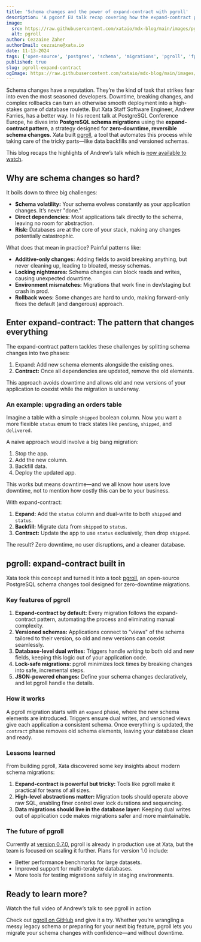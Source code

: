 ```yaml
---
title: 'Schema changes and the power of expand-contract with pgroll'
description: 'A pgconf EU talk recap covering how the expand-contract pattern and pgroll enable zero-downtime schema changes and rollbacks.'
image:
  src: https://raw.githubusercontent.com/xataio/mdx-blog/main/images/pgconf-eu-pgroll-talk-recap@2x.png
  alt: pgroll
author: Cezzaine Zaher
authorEmail: cezzaine@xata.io
date: 11-13-2024
tags: ['open-source', 'postgres', 'schema', 'migrations', 'pgroll', 'fpSchemaMigrations', 'oss']
published: true
slug: pgroll-expand-contract
ogImage: https://raw.githubusercontent.com/xataio/mdx-blog/main/images/pgconf-eu-pgroll-talk-recap-og@2x.png
---
```


Schema changes have a reputation. They’re the kind of task that strikes fear into even the most seasoned developers. Downtime, breaking changes, and complex rollbacks can turn an otherwise smooth deployment into a high-stakes game of database roulette.
But Xata Staff Software Engineer, Andrew Farries, has a better way. In his recent talk at PostgreSQL Conference Europe, he dives into **PostgreSQL schema migrations** using the **expand-contract pattern**, a strategy designed for **zero-downtime, reversible schema changes**. Xata built [pgroll](https://github.com/xataio/pgroll), a tool that automates this process while taking care of the tricky parts—like data backfills and versioned schemas.

This blog recaps the highlights of Andrew’s talk which is [now available to watch](https://youtu.be/Wbg2HoYjLHU?si=j27BPwS4LWzxTQIA).

## Why are schema changes so hard?

It boils down to three big challenges:

- **Schema volatility:** Your schema evolves constantly as your application changes. It’s never "done."
- **Direct dependencies:** Most applications talk directly to the schema, leaving no room for abstraction.
- **Risk:** Databases are at the core of your stack, making any changes potentially catastrophic.

What does that mean in practice? Painful patterns like:

- **Additive-only changes:** Adding fields to avoid breaking anything, but never cleaning up, leading to bloated, messy schemas.
- **Locking nightmares:** Schema changes can block reads and writes, causing unexpected downtime.
- **Environment mismatches:** Migrations that work fine in dev/staging but crash in prod.
- **Rollback woes:** Some changes are hard to undo, making forward-only fixes the default (and dangerous) approach.

## Enter expand-contract: The pattern that changes everything

The expand-contract pattern tackles these challenges by splitting schema changes into two phases:

1. Expand: Add new schema elements alongside the existing ones.
2. **Contract:** Once all dependencies are updated, remove the old elements.

This approach avoids downtime and allows old and new versions of your application to coexist while the migration is underway.

### An example: upgrading an orders table

Imagine a table with a simple `shipped` boolean column. Now you want a more flexible `status` enum to track states like `pending`, `shipped`, and `delivered`.

A naive approach would involve a big bang migration:

1. Stop the app.
2. Add the new column.
3. Backfill data.
4. Deploy the updated app.

This works but means downtime—and we all know how users love downtime, not to mention how costly this can be to your business.

With expand-contract:

1. **Expand:** Add the `status` column and dual-write to both `shipped` and `status`.
2. **Backfill:** Migrate data from `shipped` to `status`.
3. **Contract:** Update the app to use `status` exclusively, then drop `shipped`.

The result? Zero downtime, no user disruptions, and a cleaner database.

## pgroll: expand-contract built in

Xata took this concept and turned it into a tool: [pgroll](https://github.com/xataio/pgroll), an open-source PostgreSQL schema changes tool designed for zero-downtime migrations.

### Key features of pgroll

1. **Expand-contract by default:** Every migration follows the expand-contract pattern, automating the process and eliminating manual complexity.
2. **Versioned schemas:** Applications connect to "views" of the schema tailored to their version, so old and new versions can coexist seamlessly.
3. **Database-level dual writes:** Triggers handle writing to both old and new fields, keeping this logic out of your application code.
4. **Lock-safe migrations:** pgroll minimizes lock times by breaking changes into safe, incremental steps.
5. **JSON-powered changes:** Define your schema changes declaratively, and let pgroll handle the details.

### How it works

A pgroll migration starts with an `expand` phase, where the new schema elements are introduced. Triggers ensure dual writes, and versioned views give each application a consistent schema. Once everything is updated, the `contract` phase removes old schema elements, leaving your database clean and ready.

### Lessons learned

From building pgroll, Xata discovered some key insights about modern schema migrations:

1. **Expand-contract is powerful but tricky:** Tools like pgroll make it practical for teams of all sizes.
2. **High-level abstractions matter:** Migration tools should operate above raw SQL, enabling finer control over lock durations and sequencing.
3. **Data migrations should live in the database layer:** Keeping dual writes out of application code makes migrations safer and more maintainable.

### The future of pgroll

Currently at [version 0.7.0](https://xata.io/blog/pgroll-0-7-0-update), pgroll is already in production use at Xata, but the team is focused on scaling it further. Plans for version 1.0 include:

- Better performance benchmarks for large datasets.
- Improved support for multi-terabyte databases.
- More tools for testing migrations safely in staging environments.

## Ready to learn more?

Watch the full video of Andrew’s talk to see pgroll in action

<ArticleVideo platform="youtube" src="https://www.youtube.com/embed/Wbg2HoYjLHU?si=j27BPwS4LWzxTQIA" />

Check out [pgroll on GitHub](https://github.com/xataio/pgroll) and give it a try. Whether you’re wrangling a messy legacy schema or preparing for your next big feature, pgroll lets you migrate your schema changes with confidence—and without downtime.
